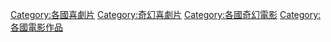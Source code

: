 [[Category:各國喜劇片|Category:各國喜劇片]]
[[Category:奇幻喜劇片|Category:奇幻喜劇片]]
[[Category:各國奇幻電影|Category:各國奇幻電影]]
[[Category:各國電影作品|Category:各國電影作品]]
